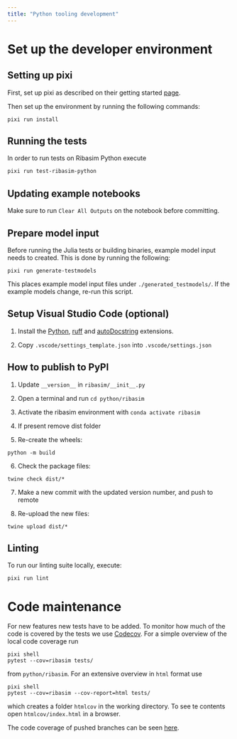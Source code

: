 ```yaml
---
title: "Python tooling development"
---
```


# Set up the developer environment

## Setting up pixi

First, set up pixi as described on their getting started [page](https://prefix.dev/docs/pixi/overview).

Then set up the environment by running the following commands:

```
pixi run install
```


## Running the tests {#sec-test}

In order to run tests on Ribasim Python execute

```bash
pixi run test-ribasim-python
```

## Updating example notebooks

Make sure to run `Clear All Outputs` on the notebook before committing.

## Prepare model input

Before running the Julia tests or building binaries, example model input needs to created.
This is done by running the following:

```
pixi run generate-testmodels
```

This places example model input files under `./generated_testmodels/`.
If the example models change, re-run this script.

## Setup Visual Studio Code (optional) {#sec-vscode}

1. Install the [Python](https://marketplace.visualstudio.com/items?itemName=ms-python.python), [ruff](https://marketplace.visualstudio.com/items?itemName=charliermarsh.ruff) and [autoDocstring](https://marketplace.visualstudio.com/items?itemName=njpwerner.autodocstring) extensions.

2. Copy `.vscode/settings_template.json` into `.vscode/settings.json`

## How to publish to PyPI {#sec-pypi}

1) Update `__version__` in `ribasim/__init__.py`

2) Open a terminal and run `cd python/ribasim`

3) Activate the ribasim environment with `conda activate ribasim`

4) If present remove dist folder

5) Re-create the wheels:
```
python -m build
```

6) Check the package files:
```
twine check dist/*
```

7) Make a new commit with the updated version number, and push to remote

8) Re-upload the new files:
```
twine upload dist/*
```

## Linting

To run our linting suite locally, execute:

```
pixi run lint
```

# Code maintenance {#sec-codecov}

For new features new tests have to be added. To monitor how much of the code is covered by the tests we use [Codecov](https://about.codecov.io/).
For a simple overview of the local code coverage run
```
pixi shell
pytest --cov=ribasim tests/
```
from  `python/ribasim`. For an extensive overview in `html` format use
```
pixi shell
pytest --cov=ribasim --cov-report=html tests/
```
which creates a folder `htmlcov` in the working directory. To see te contents open `htmlcov/index.html` in a browser.

The code coverage of pushed branches can be seen [here](https://app.codecov.io/gh/Deltares/Ribasim).
